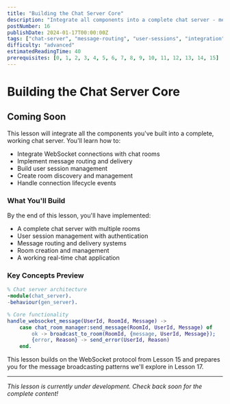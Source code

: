 ```yaml
---
title: "Building the Chat Server Core"
description: "Integrate all components into a complete chat server - message routing, user sessions, room management, and real-time communication"
postNumber: 16
publishDate: 2024-01-17T00:00:00Z
tags: ["chat-server", "message-routing", "user-sessions", "integration"]
difficulty: "advanced"
estimatedReadingTime: 40
prerequisites: [0, 1, 2, 3, 4, 5, 6, 7, 8, 9, 10, 11, 12, 13, 14, 15]
---
```


# Building the Chat Server Core

## Coming Soon

This lesson will integrate all the components you've built into a complete, working chat server. You'll learn how to:

- Integrate WebSocket connections with chat rooms
- Implement message routing and delivery
- Build user session management
- Create room discovery and management
- Handle connection lifecycle events

### What You'll Build

By the end of this lesson, you'll have implemented:
- A complete chat server with multiple rooms
- User session management with authentication
- Message routing and delivery systems
- Room creation and management
- A working real-time chat application

### Key Concepts Preview

```erlang
% Chat server architecture
-module(chat_server).
-behaviour(gen_server).

% Core functionality
handle_websocket_message(UserId, RoomId, Message) ->
    case chat_room_manager:send_message(RoomId, UserId, Message) of
        ok -> broadcast_to_room(RoomId, {message, UserId, Message});
        {error, Reason} -> send_error(UserId, Reason)
    end.
```

This lesson builds on the WebSocket protocol from Lesson 15 and prepares you for the message broadcasting patterns we'll explore in Lesson 17.

---

_This lesson is currently under development. Check back soon for the complete content!_